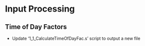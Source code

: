 # Input Processing

## Time of Day Factors

 - Update '1_1_CalculateTimeOfDayFac.s' script to output a new file